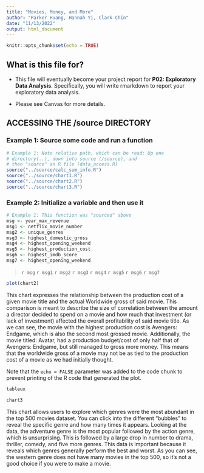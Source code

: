 ```yaml
---
title: "Movies, Money, and More"
author: "Parker Huang, Hannah Yi, Clark Chin"
date: "11/13/2022"
output: html_document
---
```


```r
knitr::opts_chunk$set(echo = TRUE)
```

## What is this file for?

* This file will eventually become your project report for **P02: Exploratory Data Analysis**. Specifically, you will write rmarkdown to report your exploratory data analysis.

* Please see Canvas for more details.

## ACCESSING THE /source DIRECTORY
### Example 1: Source some code and run a function
```r
# Example 1: Note relative path, which can be read: Up one
# directory(..), down into source (/source), and 
# then "source" an R file (data_access.R)
source("../source/calc_sum_info.R")
source("../source/chart1.R")
source("../source/chart2.R")
source("../source/chart3.R")

```


### Example 2: Initialize a variable and then use it
```r
# Example 1: This function was "sourced" above
msg <- year_max_revenue
msg1 <- netflix_movie_number
msg2 <- unique_genres
msg3 <- highest_domestic_gross
msg4 <- highest_opening_weekend
msg5 <- highest_production_cost
msg6 <- highest_imdb_score
msg7 <- highest_opening_weekend
```

> `r msg` `r msg1` `r msg2` `r msg3` `r msg4` `r msg5` `r msg6` `r msg7`


```r
plot(chart2)
```

This chart expresses the relationship between the production cost of a given movie title and the actual Worldwide gross of said movie. This comparison is meant to describe the size of correlation between the amount a director decided to spend on a movie and how much that investment (or lack of investment) affected the overall profitability of said movie title. As we can see, the movie with the highest production cost is Avengers: Endgame, which is also the second most grossed movie. Additionally, the movie titled: Avatar, had a production budget/cost of only half that of Avengers: Endgame, but still managed to gross more money. This means that the worldwide gross of a movie may not be as tied to the production cost of a movie as we had initially thought.

Note that the `echo = FALSE` parameter was added to the code chunk to prevent printing of the R code that generated the plot.



```r
tableux
```



```r
chart3
```

This chart allows users to explore which genres were the most abundant in the top 500 movies dataset. You can click into the different "bubbles" to reveal the specific genre and how many times it appears. Looking at the data, the adventure genre is the most popular followed by the action genre, which is unsurprising. This is followed by a large drop in number to drama, thriller, comedy, and five more genres. This data is important because it reveals which genres generally perform the best and worst. As you can see, the western genre does not have many movies in the top 500, so it's not a good choice if you were to make a movie.